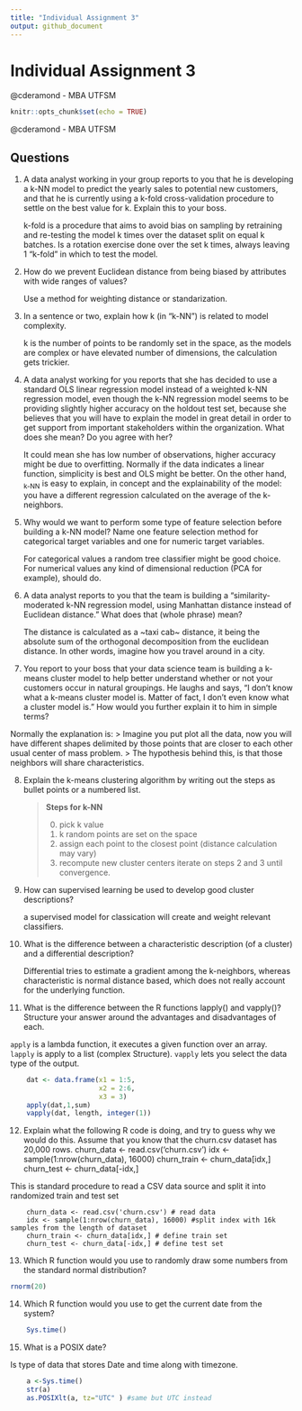```yaml
---
title: "Individual Assignment 3"
output: github_document
---
```

# Individual Assignment 3
@cderamond - MBA UTFSM

```r
knitr::opts_chunk$set(echo = TRUE)
```
@cderamond - MBA UTFSM

## Questions
1.	A data analyst working in your group reports to you that he is developing a k-NN model to predict the yearly sales to potential new customers, and that he is currently using a k-fold cross-validation procedure to settle on the best value for k. Explain this to your boss.
    
    k-fold is a procedure that aims to avoid bias on sampling by retraining and re-testing the model k times over the dataset split on equal k batches. 
    Is a rotation exercise done over the set k times, always leaving 1 "k-fold" in which to test the model.

2.	How do we prevent Euclidean distance from being biased by attributes with wide ranges of values?
    
    Use a method for weighting distance or standarization.

3.	In a sentence or two, explain how k (in “k-NN”) is related to model complexity.
    
    k is the number of points to be randomly set in the space, as the models are complex or have elevated number of dimensions, the calculation gets trickier.

4.	A data analyst working for you reports that she has decided to use a standard OLS linear regression model instead of a weighted k-NN regression model, even though the k-NN regression model seems to be providing slightly higher accuracy on the holdout test set, because she believes that you will have to explain the model in great detail in order to get support from important stakeholders within the organization. What does she mean? Do you agree with her?
    
    It could mean she has low number of observations, higher accuracy might be due to overfitting.
    Normally if the data indicates a linear function, simplicity is best and OLS might be better.
    On the other hand, ~k-NN~ is easy to explain, in concept and the explainability of the model: you have a different regression calculated on the average of the k-neighbors.

5.	Why would we want to perform some type of feature selection before building a k-NN model? Name one feature selection method for categorical target variables and one for numeric target variables.
    
    For categorical values a random tree classifier might be good choice.
    For numerical values any kind of dimensional reduction (PCA for example), should do.

6.	A data analyst reports to you that the team is building a “similarity-moderated k-NN regression model, using Manhattan distance instead of Euclidean distance.” What does that (whole phrase) mean?
    
    The distance is calculated as a ~taxi cab~ distance, it being the absolute sum of the orthogonal decomposition from the euclidean distance. 
    In other words, imagine how you travel around in a city.

7.	You report to your boss that your data science team is building a k-means cluster model to help better understand whether or not your customers occur in natural groupings. He laughs and says, “I don’t know what a k-means cluster model is. Matter of fact, I don’t even know what a cluster model is.” How would you further explain it to him in simple terms?

Normally the explanation is:
> Imagine you put plot all the data, now you will have different shapes delimited by those points that are closer to each other usual center of mass problem.
> The hypothesis behind this, is that those neighbors will share characteristics.

8.	Explain the k-means clustering algorithm by writing out the steps as bullet points or a numbered list.

    > **Steps for k-NN**
    > 0. pick k value
    > 1. k random points are set on the space
    > 2. assign each point to the closest point (distance calculation may vary) 
    > 3. recompute new cluster centers
    > iterate on steps 2 and 3 until convergence.

9.	How can supervised learning be used to develop good cluster descriptions?

    a supervised model for classication will create and weight relevant classifiers.

10.	What is the difference between a characteristic description (of a cluster) and a differential description?

    Differential tries to estimate a gradient among the k-neighbors, whereas characteristic is normal distance based, which does not really account for the underlying function.

11.	What is the difference between the R functions lapply() and vapply()? Structure your answer around the advantages and disadvantages of each.

`apply` is a lambda function, it executes a given function over an array.
`lapply` is apply to a list (complex Structure).
`vapply` lets you select the data type of the output.
```r
    dat <- data.frame(x1 = 1:5,            
                      x2 = 2:6,
                      x3 = 3)
    apply(dat,1,sum)
    vapply(dat, length, integer(1))
```

12.	Explain what the following R code is doing, and try to guess why we would do this. Assume that you know that the churn.csv dataset has 20,000 rows.
churn_data <- read.csv('churn.csv')
idx <- sample(1:nrow(churn_data), 16000)
churn_train <- churn_data[idx,]
churn_test <- churn_data[-idx,]

This is standard procedure to read a CSV data source and split it into randomized train and test set
```{}
    churn_data <- read.csv('churn.csv') # read data
    idx <- sample(1:nrow(churn_data), 16000) #split index with 16k samples from the length of dataset
    churn_train <- churn_data[idx,] # define train set
    churn_test <- churn_data[-idx,] # define test set
```

13.	Which R function would you use to randomly draw some numbers from the standard normal distribution?
```r
rnorm(20)
```

14.	Which R function would you use to get the current date from the system?
```r
    Sys.time()
```

15.	What is a POSIX date?

Is type of data that stores Date and time along with timezone.
```r
    a <-Sys.time()
    str(a)
    as.POSIXlt(a, tz="UTC" ) #same but UTC instead
```